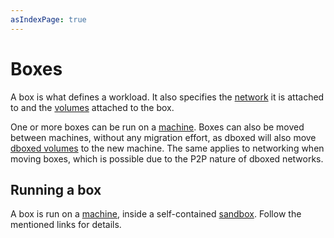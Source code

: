 ```yaml
---
asIndexPage: true
---
```


# Boxes

A box is what defines a workload. It also specifies the [network](networks) it is attached to and
the [volumes](volumes) attached to the box.

One or more boxes can be run on a [machine](machines). Boxes can also be moved between machines, without any migration
effort, as dboxed will also move [dboxed volumes](volumes) to the new machine. The same applies to networking when
moving boxes, which is possible due to the P2P nature of dboxed networks.

## Running a box

A box is run on a [machine](machines), inside a self-contained [sandbox](/docs/boxes/sandboxes). Follow the mentioned links for details.